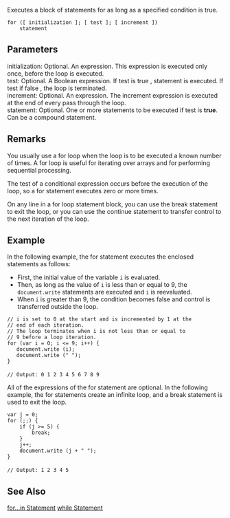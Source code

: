 Executes a block of statements for as long as a specified condition is true.

 for ([ initialization ]; [ test ]; [ increment ])
     statement 
==Parameters==
; initialization: Optional. An expression. This expression is executed only once, before the loop is executed.
; test: Optional. A Boolean expression. If test is true , statement is executed. If test if false , the loop is terminated.
; increment: Optional. An expression. The increment expression is executed at the end of every pass through the loop.
; statement: Optional. One or more statements to be executed if test is '''true'''. Can be a compound statement.

==Remarks==
You usually use a for loop when the loop is to be executed a known number of times. A for loop is useful for iterating over arrays and for performing sequential processing.

The test of a conditional expression occurs before the execution of the loop, so a for statement executes zero or more times.

On any line in a for loop statement block, you can use the break statement to exit the loop, or you can use the continue statement to transfer control to the next iteration of the loop.


==Example==
In the following example, the for statement executes the enclosed statements as follows:

* First, the initial value of the variable <code>i</code> is evaluated.
* Then, as long as the value of <code>i</code> is less than or equal to 9, the <code>document.write</code> statements are executed and <code>i</code> is reevaluated.
* When <code>i</code> is greater than 9, the condition becomes false and control is transferred outside the loop.
 // i is set to 0 at the start and is incremented by 1 at the
 // end of each iteration.
 // The loop terminates when i is not less than or equal to
 // 9 before a loop iteration.
 for (var i = 0; i &lt;= 9; i++) {
    document.write (i);
    document.write (" ");
 }
 
 // Output: 0 1 2 3 4 5 6 7 8 9
All of the expressions of the for statement are optional. In the following example, the for statements create an infinite loop, and a break statement is used to exit the loop.

 var j = 0;
 for (;;) {
     if (j &gt;= 5) {
         break;
     }
     j++;
     document.write (j + " ");
 }
 
 // Output: 1 2 3 4 5

==See Also==

              

              
[[javascript/statements/for in|for...in Statement]]
[[javascript/statements/while|while Statement]]
